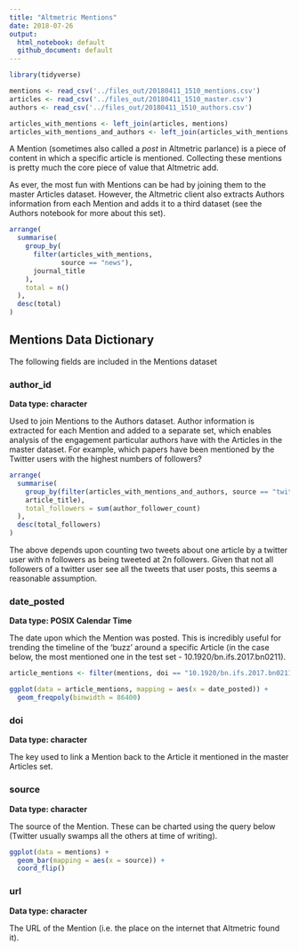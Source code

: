 ```yaml
---
title: "Altmetric Mentions"
date: 2018-07-26
output: 
  html_notebook: default
  github_document: default
---
```


```r
library(tidyverse)

mentions <- read_csv('../files_out/20180411_1510_mentions.csv')
articles <- read_csv('../files_out/20180411_1510_master.csv')
authors <- read_csv('../files_out/20180411_1510_authors.csv')

articles_with_mentions <- left_join(articles, mentions)
articles_with_mentions_and_authors <- left_join(articles_with_mentions, authors)

```

A Mention (sometimes also called a *post* in Altmetric parlance) is a piece of content in which a specific article is mentioned. Collecting these mentions is pretty much the core piece of value that Altmetric add. 

As ever, the most fun with Mentions can be had by joining them to the master Articles dataset. However, the Altmetric client also extracts Authors information from each Mention and adds it to a third dataset (see the Authors notebook for more about this set).

```r

arrange(
  summarise(
    group_by(
      filter(articles_with_mentions, 
             source == "news"),
      journal_title
    ),
    total = n()
  ),
  desc(total)
)


```

## Mentions Data Dictionary

The following fields are included in the Mentions dataset

### author_id

**Data type: character**

Used to join Mentions to the Authors dataset. Author information is extracted for each Mention and added to a separate set, which enables analysis of the engagement particular authors have with the Articles in the master dataset. For example, which papers have been mentioned by the Twitter users with the highest numbers of followers?

```r

arrange(
  summarise(
    group_by(filter(articles_with_mentions_and_authors, source == "twitter"),
    article_title),
    total_followers = sum(author_follower_count)
  ),
  desc(total_followers)
)

```

The above depends upon counting two tweets about one article by a twitter user with n followers as being tweeted at 2n followers. Given that not all followers of a twitter user see all the tweets that user posts, this seems a reasonable assumption. 

### date_posted

**Data type: POSIX Calendar Time**

The date upon which the Mention was posted. This is incredibly useful for trending the timeline of the 'buzz' around a specific Article (in the case below, the most mentioned one in the test set - 10.1920/bn.ifs.2017.bn0211).

```r

article_mentions <- filter(mentions, doi == "10.1920/bn.ifs.2017.bn0211")

ggplot(data = article_mentions, mapping = aes(x = date_posted)) +
  geom_freqpoly(binwidth = 86400)

```

### doi

**Data type: character**

The key used to link a Mention back to the Article it mentioned in the master Articles set.

### source

**Data type: character**

The source of the Mention. These can be charted using the query below (Twitter usually swamps all the others at time of writing). 

```r

ggplot(data = mentions) +
  geom_bar(mapping = aes(x = source)) +
  coord_flip()

```


### url

**Data type: character**

The URL of the Mention (i.e. the place on the internet that Altmetric found it).



